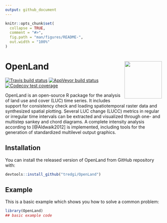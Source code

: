 ```yaml
---
output: github_document
---
```


<!-- README.md is generated from README.Rmd. Please edit that file -->

```r
knitr::opts_chunk$set(
  collapse = TRUE,
  comment = "#>",
  fig.path = "man/figures/README-",
  out.width = "100%"
)
```


# OpenLand <img src='man/figures/logo.png' align="right" height="120" />


<!-- badges: start -->
[![Travis build status](https://travis-ci.com/tredgi/OpenLand.svg?branch=master)](https://travis-ci.com/tredgi/OpenLand)
[![AppVeyor build status](https://ci.appveyor.com/api/projects/status/github/tredgi/OpenLand?branch=master&svg=true)](https://ci.appveyor.com/project/tredgi/OpenLand)
[![Codecov test coverage](https://codecov.io/gh/tredgi/OpenLand/branch/master/graph/badge.svg)](https://codecov.io/gh/tredgi/OpenLand?branch=master)
<!-- badges: end -->

OpenLand is an open-source R package for the analysis of land use and cover (LUC) time series. It includes support for consistency check and loading spatiotemporal raster data and synthesized spatial plotting. Several LUC change (LUCC) metrics in regular or irregular time intervals can be extracted and visualized through one- and multistep sankey and chord diagrams. A complete intensity analysis according to [@Aldwaik2012] is implemented, including tools for the generation of standardized multilevel output graphics.


## Installation

You can install the released version of OpenLand from GitHub repository with:

```r
devtools::install_github("tredgi/OpenLand")
```


## Example

This is a basic example which shows you how to solve a common problem:

```r
library(OpenLand)
## basic example code
```

